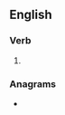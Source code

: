 ==English==

===Verb===
{{head|en|present participle}}

# {{present participle of|salinize|lang=en|nocat=1}}

===Anagrams===
* {{anagrams|en|a=agiiilnnsz|silanizing}}